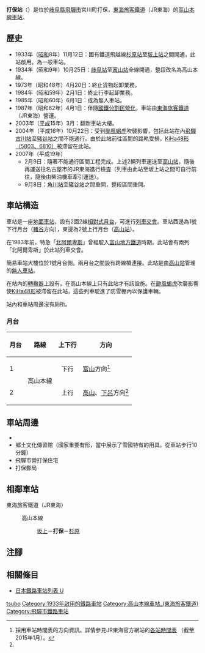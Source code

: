 {{NoteTA
|T=zh-hans:打保站;zh-hk:打保站;zh-tw:打保車站;
|1=zh-hans:打保站;zh-hk:打保站;zh-tw:打保車站;
}}
{{Infobox station
|公司色 = #f77321
|站名 = 打保
|圖片 = Utsubo-station-building.jpg
|圖片說明 = 車站大樓（2019年4月29日）
|日文原名 = 打保
|平假名 = うつぼ
|羅馬拼音 = Utsubo
|副站名 = 
|電報略號 = ウツ
|所在地 = {{JPN}}[[岐阜縣|岐阜縣]][[飛驒市|飛驒市]]宮川町打保
|座標 = {{coord|36|23|1.67|N|137|10|54.65|E|type:railwaystation_region:JP-24|display=inline,title}}
|車站構造 = [[地面車站|地面車站]]
|月台配置 = 2面2線
|啟用年月日 = 1933年（[[昭和|昭和]]8年）11月12日
|廢站年月日 = 
|乘客人數 = 7<ref>JR東海移動等便利化取組報告書</ref>
|上下車人次 = 
|統計年度 = 2019
|轉車 = 
|全寬備註 = [[無人車站|無人車站]]
|adjacent = {{Adjacent stations|system=東海旅客鐵道|line=CG|left=坂上|right=杉原|note-left=9.9km|note-mid=距離[[岐阜站|岐阜]]176.5km|note-right=4.0km}}
}}
'''打保站'''（{{jpn|j=打保駅|hg=うつぼえき|rm=Utsubo eki|f=y}}）是位於[[岐阜縣|岐阜縣]][[飛驒市|飛驒市]]宮川町打保，[[東海旅客鐵道|東海旅客鐵道]]（JR東海）的[[高山本線|高山本線]][[鐵路車站|車站]]。

== 歷史 ==
* 1933年（[[昭和|昭和]]8年）11月12日：國有鐵道飛越線[[杉原站|杉原站]]至[[坂上站|坂上站]]之間開通，此站啟用。為一般車站。
* 1934年（昭和9年）10月25日：[[岐阜站|岐阜站]]至[[富山車站_(日本)|富山站]]全線開通，整段改名為高山本線。
* 1973年（昭和48年）4月20日：終止貨物起卸業務。
* 1984年（昭和59年）2月1日：終止行李起卸業務。
* 1985年（昭和60年）6月1日：成為無人車站。
* 1987年（昭和62年）4月1日：伴隨[[國鐵分割民營化|國鐵分割民營化]]，車站由[[東海旅客鐵道|東海旅客鐵道]]（JR東海）營運。
* 2003年（[[平成|平成]]15年）3月：翻新車站大樓。
* 2004年（平成16年）10月22日：受到[[颱風蝎虎_(2004年)|颱風蝎虎]]吹襲影響，包括此站在內[[飛驒古川站|飛驒古川站]]至[[豬谷站|豬谷站]]之間不能通行。由於此站前往區間的路軌受損，[[日本國鐵KiHa40系柴聯車#JR東海|KiHa48形（5803、6810）]]被滯留在此站。
* 2007年（平成19年）
** 2月9日：隨著不能通行區間工程完成。上述2輛列車運送至[[高山站_(日本)|高山站]]，隨後再運送往名古屋市的JR東海{{Translink|ja|名古屋車両区|名古屋車輛區}}進行檢査（列車由此站至坂上站之間可自行前往，隨後由柴油機車牽引運送）。
** 9月8日：[[角川站|角川站]]至[[豬谷站|豬谷站]]之間重開，整段區間重開。

== 車站構造 ==
車站是一座[[地面車站|地面車站]]，設有2面2線[[相對式月台|相對式月台]]，可進行[[列車交會|列車交會]]。車站西邊為1號下行月台（[[豬谷站|豬谷]]方向），東邊為2號上行月台（[[高山站_(日本)|高山站]]）。

在1983年前，特急「[[名鐵特急#高山本線直通列車|北阿爾卑斯]]」曾經駛入[[富山地方鐵道|富山地方鐵道]]時期。此站會有兩列「北阿爾卑斯」於此站列車交會。

簡易車站大樓位於1號月台側。兩月台之間設有跨線橋連接。此站是由[[高山站_(日本)|高山站]]管理的[[無人車站|無人車站]]。

在站內的[[轉轍器|轉轍器]]上設有{{Translink|ja|スノーシェルター|防雪棚}}。在高山本線上只有此站才有該設施。在[[颱風蝎虎_(2004年)|颱風蝎虎]]吹襲影響使[[日本國鐵KiHa40系柴聯車#JR東海|KiHa48形]]被滯留在此站，這些列車駛進了防雪棚內以保護車輛。

站內和車站周邊沒有廁所。

=== 月台 ===
{| rules="rows" class="wikitable"
!月台!!路線!!上下行!!方向
|-
! 1
| rowspan="2"|{{JR海車站編號|CG}} 高山本線
| style="text-align:center" | 下行
| [[富山車站_(日本)|富山]]方向<ref name="homen">採用車站時間表的方向資訊。詳情參見JR東海官方網站的[http://railway.jr-central.co.jp/time-schedule/search/index.html 各站時間表] {{Wayback|url=http://railway.jr-central.co.jp/time-schedule/search/index.html |date=20191019051307 }}（截至2015年1月）。</ref>
|-
! 2
| style="text-align:center" | 上行
| [[高山站_(日本)|高山]]、[[下呂站|下呂]]方向<ref name="homen" />
|}

== 車站周邊 ==
* {{Translink|ja|国道360号|國道360號}}
* 鄉土文化傳習館（國家重要有形{{Translink|ja|民俗文化財}}，當中展示了雪國特有的用具。從車站步行10分鐘）
* 飛驒市營打保住宅
* 打保郵局

== 相鄰車站 ==
; 東海旅客鐵道（JR東海）
: {{JR海車站編號|CG}} 高山本線
:: [[坂上站|坂上]]－'''打保'''－[[杉原站|杉原]]
== 注腳 ==
{{Reflist}}
== 相關條目 ==
* [[日本鐵路車站列表_U|日本鐵路車站列表 U]]
{{高山本線 (JR東海)}}
{{DEFAULTSORT:Utsubo}}
[[Category:日本鐵路車站_U|tsubo]]
[[Category:1933年啟用的鐵路車站|Category:1933年啟用的鐵路車站]]
[[Category:高山本線車站_(東海旅客鐵道)|Category:高山本線車站_(東海旅客鐵道)]]
[[Category:飛驒市鐵路車站|Category:飛驒市鐵路車站]]